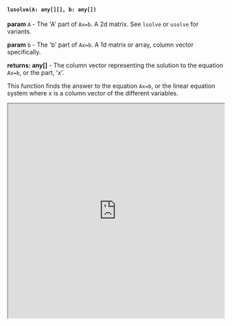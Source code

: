
#### `lusolve(A: any[][], b: any[])`

**param** `A` - The 'A' part of `Ax=b`. A 2d matrix. See `lsolve` or `usolve` for variants.

**param** `b` - The 'b' part of `Ax=b`. A 1d matrix or array, column vector specifically. 

**returns: any[]** - The column vector representing the solution to the equation `Ax=b`, or the part, 'x'. 

This function finds the answer to the equation `Ax=b`, or the linear equation system where x is a column vector of the different variables. 

<Bleed full>
<iframe src="https://hhlab.dev/?code=%0A*import%20math%3Alusolve%0A%0Alet%20a%20%3D%20new%20Mat(%5B%5B2%2C-7%5D%2C%5B4%2C5%5D%5D)%0Aprint('a%20%3D%20'%2Ba)%0A%0A%2F%2Fwell%20use%20this%20column%20vectors%0A%0Alet%20colv%20%3D%20%5B%5B2%5D%2C%5B5%5D%5D%3B%0A%0Aprint('the%20column%20vector%2C%20is%20%3A'%2Bcolv)%0A%0A%2F%2Flet's%20get%20the%20solution%2C%20which%20is%20stored%20as%20a%20column%20vector%201d%20array%0Alet%20solution%20%3D%20lusolve(a%2Ccolv)%3B%0Aprint(%22The%20solution%20is%3A%20%5Cn%22%20%2B%20solution)%0A%0A%0A%2F%2Fverify%20yourself%20using%20A*x%20%3D%3F%20b%20%0A%0Alet%20ax%20%3D%20a*solution%0Aprint('A*x%20%3D%20'%2Bax%20%2B'%5Cn'%2B'and%20b%20is%20%3A'%2Bcolv)%3B%0A%0Aprint(%22Are%20they%20equal%3F%20%22%2B%20(ax%20%3D%3D%3Dcolv))%0A%0A%2F%2FNotice%20the%20built%20in%20round%20off%20error%20acceptance%0A%0A%0A&auto_run=true"
    width="100%"
    height="500px">
  </iframe>
</Bleed>